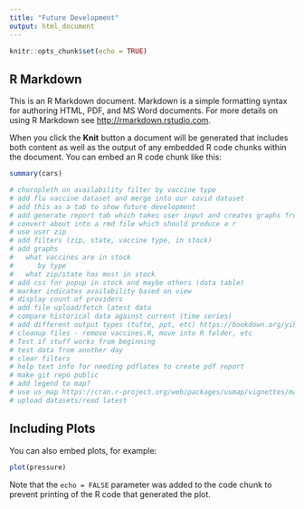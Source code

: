 ```yaml
---
title: "Future Development"
output: html_document
---
```


```r
knitr::opts_chunk$set(echo = TRUE)
```

## R Markdown

This is an R Markdown document. Markdown is a simple formatting syntax for authoring HTML, PDF, and MS Word documents. For more details on using R Markdown see <http://rmarkdown.rstudio.com>.

When you click the **Knit** button a document will be generated that includes both content as well as the output of any embedded R code chunks within the document. You can embed an R code chunk like this:

```r
summary(cars)

# choropleth on availability filter by vaccine type
# add flu vaccine dataset and merge into our covid dataset
# add this as a tab to show future development
# add generate report tab which takes user input and creates graphs from it
# convert about into a rmd file which should produce a r
# use user zip
# add filters (zip, state, vaccine type, in stock)
# add graphs
#   what vaccines are in stock
#      by type
#   what zip/state has most in stock
# add css for popup in stock and maybe others (data table)
# marker indicates availability based on view
# display count of providers
# add file upload/fetch latest data
# compare historical data against current (time series)
# add different output types (tufte, ppt, etc) https://bookdown.org/yihui/rmarkdown/tufte-handouts.html
# cleanup files - remove vaccines.R, move into R folder, etc
# Test if stuff works from beginning
# test data from another day
# clear filters
# help text info for needing pdflatex to create pdf report
# make git repo public
# add legend to map?
# use us_map https://cran.r-project.org/web/packages/usmap/vignettes/mapping.html
# upload datasets/read latest
```

## Including Plots

You can also embed plots, for example:

```r
plot(pressure)
```

Note that the `echo = FALSE` parameter was added to the code chunk to prevent printing of the R code that generated the plot.
